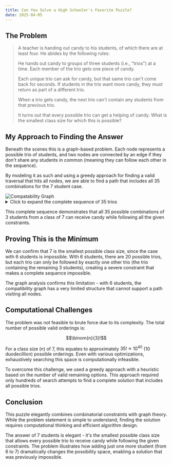 ```yaml
---
title: Can You Solve a High Schooler's Favorite Puzzle?
date: 2025-04-05
---
```


## The Problem

> A teacher is handing out candy to his students, of which there are at least four. He abides by the following rules:
> 
> He hands out candy to groups of three students (i.e., "trios") at a time. Each member of the trio gets one piece of candy.
> 
> Each unique trio can ask for candy, but that same trio can't come back for seconds. If students in the trio want more candy, they must return as part of a different trio.
> 
> When a trio gets candy, the next trio can't contain any students from that previous trio.
> 
> It turns out that every possible trio can get a helping of candy. What is the smallest class size for which this is possible?
 
## My Approach to Finding the Answer

Beneath the scenes this is a graph-based problem. Each node represents a possible trio of students, and two nodes are connected by an edge if they don't share any students in common (meaning they can follow each other in the sequence).

By modeling it as such and using a greedy approach for finding a valid traversal that hits all nodes, we are able to find a path that includes all 35 combinations for the 7 student case. 

<img src="/_static/images/compatabilityGraph7.jpg" alt="Compatability Graph" />

<details>
    <summary>Click to expand the complete sequence of 35 trios</summary>
    <ol>
        <li>(0, 1, 5)</li>
        <li>(2, 3, 6)</li>
        <li>(1, 4, 5)</li>
        <li>(0, 3, 6)</li>
        <li>(2, 4, 5)</li>
        <li>(0, 1, 3)</li>
        <li>(2, 4, 6)</li>
        <li>(1, 3, 5)</li>
        <li>(0, 2, 4)</li>
        <li>(1, 5, 6)</li>
        <li>(0, 3, 4)</li>
        <li>(2, 5, 6)</li>
        <li>(0, 1, 4)</li>
        <li>(2, 3, 5)</li>
        <li>(0, 1, 6)</li>
        <li>(2, 3, 4)</li>
        <li>(0, 5, 6)</li>
        <li>(1, 3, 4)</li>
        <li>(0, 2, 6)</li>
        <li>(3, 4, 5)</li>
        <li>(1, 2, 6)</li>
        <li>(0, 3, 5)</li>
        <li>(1, 2, 4)</li>
        <li>(3, 5, 6)</li>
        <li>(0, 1, 2)</li>
        <li>(3, 4, 6)</li>
        <li>(1, 2, 5)</li>
        <li>(0, 4, 6)</li>
        <li>(1, 2, 3)</li>
        <li>(0, 4, 5)</li>
        <li>(1, 3, 6)</li>
        <li>(0, 2, 5)</li>
        <li>(1, 4, 6)</li>
        <li>(0, 2, 3)</li>
        <li>(4, 5, 6)</li>
    </ol>
</details>

This complete sequence demonstrates that all 35 possible combinations of 3 students from a class of 7 can receive candy while following all the given constraints.

## Proving This is the Minimum

We can confirm that 7 is the smallest possible class size, since the case with 6 students is impossible. With 6 students, there are 20 possible trios, but each trio can only be followed by exactly one other trio (the trio containing the remaining 3 students), creating a severe constraint that makes a complete sequence impossible.

The graph analysis confirms this limitation - with 6 students, the compatibility graph has a very limited structure that cannot support a path visiting all nodes.

## Computational Challenges

The problem was not feasible to brute force due to its complexity. The total number of possible valid orderings is:

$$\binom{n}{3}!$$

For a class size ($n$) of 7, this equates to approximately $35! \approx 10^{40}$ (10 duodecillion) possible orderings. Even with various optimizations, exhaustively searching this space is computationally infeasible.

To overcome this challenge, we used a greedy approach with a heuristic based on the number of valid remaining options. This approach required only hundreds of search attempts to find a complete solution that includes all possible trios.

## Conclusion

This puzzle elegantly combines combinatorial constraints with graph theory. While the problem statement is simple to understand, finding the solution requires computational thinking and efficient algorithm design.

The answer of 7 students is elegant - it's the smallest possible class size that allows every possible trio to receive candy while following the given constraints. The problem illustrates how adding just one more student (from 6 to 7) dramatically changes the possibility space, enabling a solution that was previously impossible.